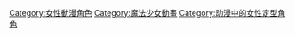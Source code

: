 
[[Category:女性動漫角色|Category:女性動漫角色]]
[[Category:魔法少女動畫|Category:魔法少女動畫]]
[[Category:动漫中的女性定型角色|Category:动漫中的女性定型角色]]